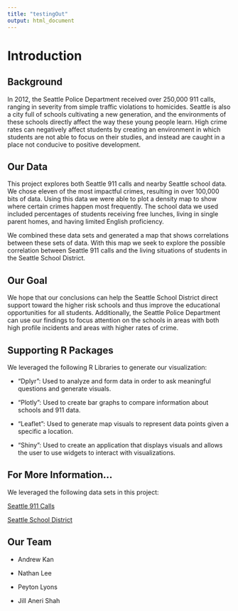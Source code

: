```yaml
---
title: "testingOut"
output: html_document
---
```

# <strong>Introduction</strong>

## Background
In 2012, the Seattle Police Department received over 250,000 911 calls, ranging in severity from simple traffic violations to homicides. Seattle is also a city full of schools cultivating a new generation, and the environments of these schools directly affect the way these young people learn. High crime rates can negatively affect students by creating an environment in which students are not able to focus on their studies, and instead are caught in a place not conducive to positive development.

## Our Data
This project explores both Seattle 911 calls and nearby Seattle school data. We chose eleven of the most impactful crimes, resulting in over 100,000 bits of data. Using this data we were able to plot a density map to show where certain crimes happen most frequently. The school data we used included percentages of students receiving free lunches, living in single parent homes, and having limited English proficiency. 

We combined these data sets and generated a map that shows correlations between these sets of data. With this map we seek to explore the possible correlation between Seattle 911 calls and the living situations of students in the Seattle School District.

## Our Goal
We hope that our conclusions can help the Seattle School District direct support toward the higher risk schools and thus improve the educational opportunities for all students. Additionally, the Seattle Police Department can use our findings to focus attention on the schools in areas with both high profile incidents and areas with higher rates of crime.

## Supporting R Packages
We leveraged the following R Libraries to generate our visualization:

- “Dplyr”: Used to analyze and form data in order to ask meaningful questions and generate visuals.

- “Plotly”: Used to create bar graphs to compare information about schools and 911 data.

- “Leaflet”: Used to generate map visuals to represent data points given a specific a location.

- “Shiny”: Used to create an application that displays visuals and allows the user to use widgets to interact with visualizations. 

## For More Information... 
We leveraged the following data sets in this project:

[Seattle 911 Calls](https://data.seattle.gov/Public-Safety/Seattle-Police-Department-911-Incident-Response/3k2p-39jp)

[Seattle School District](http://www.indiscreetacumen.com/2015/06/seattle-schools-data-graphing-d3/)

## Our Team

- Andrew Kan

- Nathan Lee

- Peyton Lyons

- Jill Aneri Shah

